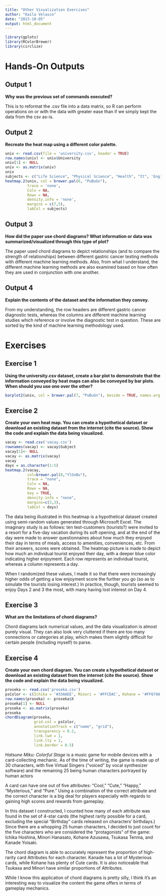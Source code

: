 ```yaml
---
title: "Other Visualization Exercises"
author: "Kaila Velasco"
date: "2023-10-05"
output: html_document
---
```

```r
library(gplots)
library(RColorBrewer)
library(circlize)
```
# Hands-On Outputs

## Output 1

**Why was the previous set of commands executed?**

This is to reformat the .csv file into a data matrix, so R can perform operations on or with the data with greater ease than if we simply kept the data from the csv as-is.

## Output 2

**Recreate the heat map using a different color palette.**

```r
univ <- read.csv(file = 'university.csv', header = TRUE)
row.names(univ) <- univ$University
univ[1] <- NULL
univ <- as.matrix(univ)
univ
subjects <- c("Life Science", "Physical Science", "Health", "It", 'Engineering', 'Social Science', 'Humanities', 'Business')
heatmap.2(univ, col = brewer.pal(6, "PuBuGn"),
          trace = 'none',
          Colv = NA,
          Rowv = NA,
          density.info = 'none',
          margins = c(7,5),
          labCol = subjects)
```

## Output 3

**How did the paper use chord diagrams? What information or data was summarized/visualized through this type of plot?**

The paper used chord diagrams to depict relationships (and to compare the strength of relationships) between different gastric cancer testing methods with different machine learning methods. Also, from what I understand, the different machine learning methods are also examined based on how often they are used in conjunction with one another.

## Output 4

**Explain the contents of the dataset and the information they convey.**

From my understanding, the row headers are different gastric cancer diagnostic tests, whereas the columns are different machine learning studies which reference or involve the diagnostic test in question. These are sorted by the kind of machine learning methodology used.

# Exercises

## Exercise 1

**Using the university.csv dataset, create a bar plot to demonstrate that the information conveyed by heat maps can also be conveyed by bar plots. When should you use one over the other?**

```r
barplot2(univ, col = brewer.pal(7, "PuBuGn"), beside = TRUE, names.arg = subjects)
```

## Exercise 2

**Create your own heat map. You can create a hypothetical dataset or download an existing dataset from the internet (cite the source). Show the code and explain the data being visualized.**

```r
vacay <- read.csv('vacay.csv')
rownames(vacay) <- vacay$Subject
vacay[1]<- NULL
vacay <- as.matrix(vacay)
vacay
days = as.character(1:5)
heatmap.2(vacay,
          col=brewer.pal(8,"YlGnBu"),
          trace = "none",
          Colv = NA,
          Rowv = NA,
          key = TRUE,
          density.info = "none",
          margins=c(3,3),
          labCol = days)
```

The data being illustrated in this heatmap is a hypothetical dataset created using semi-random values generated through Microsoft Excel. The imaginary study is as follows: ten test-customers (tourists?) were invited to a resort for a five-day vacation during its soft opening, and at the end of the day were made to answer questionnaires about how much they enjoyed their day in terms of meals, access to amenities, conveniences, etc. From their answers, scores were obtained. The heatmap picture is made to depict how much an individual tourist enjoyed their day, with a deeper blue color indicating higher enjoyment. Each row represents an individual tourist, whereas a column represents a day.

When I randomized these values, I made it so that there were increasingly higher odds of getting a low enjoyment score the further you go (so as to simulate the tourists losing interest.) In practice, though, tourists seemed to enjoy Days 2 and 3 the most, with many having lost interest on Day 4.

## Exercise 3

**What are the limitations of chord diagrams?**

Chord diagrams lack numerical values, and the data visualization is almost purely visual. They can also look very cluttered if there are too many connections or categories at play, which makes them slightly difficult for certain people (including myself) to parse.

## Exercise 4

**Create your own chord diagram. You can create a hypothetical dataset or download an existing dataset from the internet (cite the source). Show the code and explain the data being visualized.**

```r
proseka <- read.csv('proseka.csv')
psColor <- c(Ichika = '#33AAEE', Minori = '#FFCDAC', Kohane = '#FF679A', Tsukasa = '#FFBB00', Kanade = '#BB6588', Cool = '#3858ff', Cute = '#ff7686', Happy = '#ff9a5c', Mysterious = '#7a69c4', Pure = '#00b936')
row.names(proseka) <- proseka$X
proseka[1] <- NULL
proseka <- as.matrix(proseka)
proseka
chordDiagram(proseka, 
             grid.col = psColor,
             annotationTrack = c("name", "grid"),
             transparency = 0.2,
             link.lwd = 1,
             link.lty = 1,
             link.border = 0.5)
```

*Hatsune Miku: Colorful Stage* is a music game for mobile devices with a card-collecting mechanic. As of the time of writing, the game is made up of 30 characters, with five Virtual Singers (“voiced” by vocal synthesizer software) and the remaining 25 being human characters portrayed by human actors

A card can have one out of five attributes: “Cool,” “Cute,” “Happy,” “Mysterious,” and “Pure.” Using a combination of the correct attribute and the correct character is a big deal for players especially with regards to gaining high scores and rewards from gameplay.

In this dataset I constructed, I counted how many of each attribute was found in the set of 4-star cards (the highest rarity possible for a card, excluding the special “Birthday” cards released on characters’ birthdays.) Since there are a whopping 25 human characters, I decided to just count for the five characters who are considered the “protagonists” of the game: Ichika Hoshina, Minori Hanasato, Kohane Azusawa, Tsukasa Tenma, and Kanade Yoisaki.

The chord diagram is able to accurately represent the proportion of high-rarity card Attributes for each character. Kanade has a lot of Mysterious cards, while Kohane has plenty of Cute cards. It is also noticeable that Tsukasa and Minori have similar proportions of Attributes.

While I know this application of chord diagrams is pretty silly, I think it’s an interesting way to visualize the content the game offers in terms of gameplay mechanics. 
